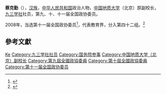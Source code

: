 '''蔡克勤'''（{{bd|1942年||}}），[[汉族|汉族]]，[[中华人民共和国|中华人民共和国]]政治人物，[[中国地质大学|中国地质大学]]（北京）原副校长，[[九三学社|九三学社]]社员，第九、十、十一届全国政协委员。

2008年，当选第十一届全国政协委员<ref>{{cite news|title=第十一届全国政协委员名单|url=http://www.indaa.com.cn/zt/2009qglh/zxzs/200903/t20090303_127573.html|accessdate=2013-04-09|newspaper=新华社北京1月25日电 中国人民政治协商会议第十一届全国委员会委员名单(共2237人，2008年1月25日政协第十届全国委员会常务委员会第二十次会议通过)|date=2008年1月25日|deadurl=yes|archiveurl=https://web.archive.org/web/20130928014403/http://www.indaa.com.cn/zt/2009qglh/zxzs/200903/t20090303_127573.html|archivedate=2013年9月28日}}</ref>，代表教育界，分入第四十二组。<ref>{{cite news|title=全国政协信息-蔡克勤|url=http://www.cppcc.gov.cn/CMS/wylibary/showJcwyxtInfoWylibary.action?tabJcwyxt.guid=11W0014660&wytype=wjwy|accessdate=2013-04-11|newspaper=全国政协委员会|archive-date=2019-06-08|archive-url=https://web.archive.org/web/20190608235717/http://www.cppcc.gov.cn/CMS/wylibary/showJcwyxtInfoWylibary.action?tabJcwyxt.guid=11W0014660&wytype=wjwy|dead-url=no}}</ref>

== 參考文獻 ==
{{reflist}}

{{中国政治人物小作品}}
{{国务院参事}}

{{Authority control}}
{{DEFAULTSORT:Cai蔡}}
[[Category:蔡姓|Ke]]
[[Category:九三学社社员|Category:九三学社社员]]
[[Category:国务院参事|Category:国务院参事]]
[[Category:中国地质大学（北京）副校长|Category:中国地质大学（北京）副校长]]
[[Category:第九屆全國政協委員|Category:第九屆全國政協委員]]
[[Category:第十屆全國政協委員|Category:第十屆全國政協委員]]
[[Category:第十一届全国政协委员|Category:第十一届全国政协委员]]